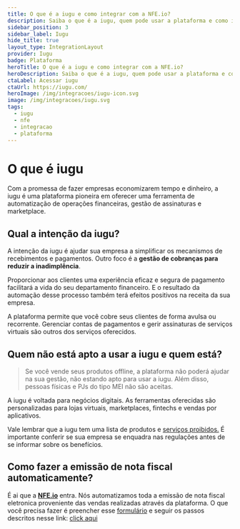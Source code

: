 ```yaml
---
title: O que é a iugu e como integrar com a NFE.io?
description: Saiba o que é a iugu, quem pode usar a plataforma e como integrar com a NFE.io para emissão automática de notas fiscais.
sidebar_position: 3
sidebar_label: Iugu
hide_title: true
layout_type: IntegrationLayout
provider: Iugu
badge: Plataforma
heroTitle: O que é a iugu e como integrar com a NFE.io?
heroDescription: Saiba o que é a iugu, quem pode usar a plataforma e como integrar com a NFE.io para emissão automática de notas fiscais.
ctaLabel: Acessar iugu
ctaUrl: https://iugu.com/
heroImage: /img/integracoes/iugu-icon.svg
image: /img/integracoes/iugu.svg
tags:
  - iugu
  - nfe
  - integracao
  - plataforma
---
```

# O que é iugu
Com a promessa de fazer empresas economizarem tempo e dinheiro, a iugu é uma plataforma pioneira em oferecer uma ferramenta de automatização de operações financeiras, gestão de assinaturas e marketplace.

## Qual a intenção da iugu?
A intenção da iugu é ajudar sua empresa a simplificar os mecanismos de recebimentos e pagamentos. Outro foco é a **gestão de cobranças para reduzir a inadimplência**.

Proporcionar aos clientes uma experiência eficaz e segura de pagamento facilitará a vida do seu departamento financeiro. E o resultado da automação desse processo também terá efeitos positivos na receita da sua empresa.

A plataforma permite que você cobre seus clientes de forma avulsa ou recorrente. Gerenciar contas de pagamentos e gerir assinaturas de serviços virtuais são outros dos serviços oferecidos.

## Quem não está apto a usar a iugu e quem está?

> Se você vende seus produtos offline, a plataforma não poderá ajudar na sua gestão, não estando apto para usar a iugu. Além disso, pessoas físicas e PJs do tipo MEI não são aceitas.

A iugu é voltada para negócios digitais. As ferramentas oferecidas são personalizadas para lojas virtuais, marketplaces, fintechs e vendas por aplicativos.

Vale lembrar que a iugu tem uma lista de produtos e [serviços proibidos.](https://iugu.com/juridico/produtos-e-servicos-proibidos/ "serviços proibidos.") É importante conferir se sua empresa se enquadra nas regulações antes de se informar sobre os benefícios.

## Como fazer a emissão de nota fiscal automaticamente?

É ai que a **[NFE.io](http://nfe.io "NFE.io")** entra. Nós automatizamos toda a emissão de nota fiscal eletronica proveniente das vendas realizadas através da plataforma.
O que você precisa fazer é preencher esse [formulário](https://p.nfe.io/integracao-meios-pagamentos) e seguir os passos descritos nesse link: [click aqui](https://nfe.io/docs/documentacao/nossa-plataforma/criar-conta/ "click aqui")


